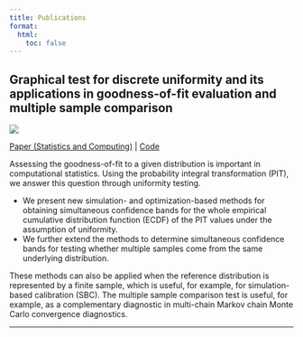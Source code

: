 ```yaml
---
title: Publications
format:
  html:
    toc: false
---
```


## Graphical test for discrete uniformity and its applications in goodness-of-fit evaluation and multiple sample comparison

![](../assets/ecdf-paper.png)

<a href="https://link.springer.com/article/10.1007/s11222-022-10090-6" target="_blank">Paper (Statistics and Computing)</a> | <a href="https://github.com/TeemuSailynoja/simultaneous-confidence-bands" target="_blank">Code</a><br>

Assessing the goodness-of-fit to a given distribution is important in computational statistics.
Using the probability integral transformation (PIT), we answer this question through uniformity testing.
  
  - We present new simulation- and optimization-based methods for obtaining simultaneous confidence bands for the whole empirical cumulative distribution function (ECDF) of the PIT values under the assumption of uniformity. 
  - We further extend the methods to determine simultaneous confidence bands for testing whether multiple samples come from the same underlying distribution. 

These methods can also be applied when the reference distribution is represented by a finite sample, which is useful, for example, for simulation-based calibration (SBC).
The multiple sample comparison test is useful, for example, as a complementary diagnostic in multi-chain Markov chain Monte Carlo convergence diagnostics.

----